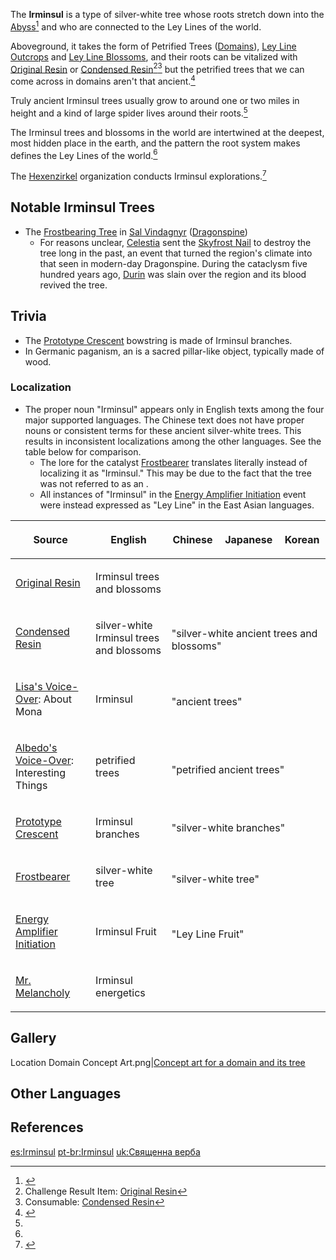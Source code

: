 {{Terminology Infobox
|image        = <gallery>
Irminsul Tree.png|Tree
Irminsul Blossom.png|Blossom
</gallery>
|type         = Lore
}}
The '''Irminsul''' is a type of silver-white tree whose roots stretch down into the [[Abyss]]<ref name="ProtoCres">{{Ref/Weapon|Prototype Crescent|Lore}}</ref> and who are connected to the Ley Lines of the world.

Aboveground, it takes the form of Petrified Trees ([[Domains]]), [[Ley Line Outcrops]] and [[Ley Line Blossom]]s, and their roots can be vitalized with [[Original Resin]] or [[Condensed Resin]]<ref name="OrigResin"> Challenge Result Item: [[Original Resin]]</ref><ref name="CondResin"> Consumable: [[Condensed Resin]]</ref> but the petrified trees that we can come across in domains aren't that ancient.<ref name="AlbedoVO">{{Ref/VO|Albedo|Interesting Things}}</ref>

Truly ancient Irminsul trees usually grow to around one or two miles in height and a kind of large spider lives around their roots.<ref name="AlbedoVO" />

The Irminsul trees and blossoms in the world are intertwined at the deepest, most hidden place in the earth, and the pattern the root system makes defines the Ley Lines of the world.<ref name="OrigResin" />

The [[Hexenzirkel]] organization conducts Irminsul explorations.<ref name="LisaVO">{{Ref/VO|Lisa|About Mona}}</ref>

==Notable Irminsul Trees==
* The [[Frostbearing Tree]] in [[Sal Vindagnyr]] ([[Dragonspine]])
**For reasons unclear, [[Celestia]] sent the [[Skyfrost Nail]] to destroy the tree long in the past, an event that turned the region's climate into that seen in modern-day Dragonspine. During the cataclysm five hundred years ago, [[Durin]] was slain over the region and its blood revived the tree.

==Trivia==
* The [[Prototype Crescent]] bowstring is made of Irminsul branches.
* In Germanic paganism, an {{w|Irminsul}} is a sacred pillar-like object, typically made of wood.

===Localization===
* The proper noun "Irminsul" appears only in English texts among the four major supported languages. The Chinese text does not have proper nouns or consistent terms for these ancient silver-white trees. This results in inconsistent localizations among the other languages. See the table below for comparison.
** The lore for the catalyst [[Frostbearer]] translates {{Lang|"silver-white tree" in Chinese|zh=银白之树}} literally instead of localizing it as "Irminsul." This may be due to the fact that the tree was not referred to as an {{Lang|"''ancient'' tree"|zh=古树}}.
** All instances of "Irminsul" in the [[Energy Amplifier Initiation]] event were instead expressed as "Ley Line" in the East Asian languages.
{|class="wikitable sortable" style="width:100%; text-align:center"
!Source
!English
!Chinese
!Japanese
!Korean
|-
|[[Original Resin]]
|Irminsul trees and blossoms
|{{Lang|mini=1|zh=银白的古树与银白的花<br />|zh_tl=silver-white ancient trees and silver-white blossoms}}
|{{Lang|mini=1|ja=銀白の古樹と花<br />|ja_tl=silver-white ancient trees and blossoms}}
|{{Lang|mini=1|ko=은백 고목과 은백의 꽃<br />|ko_tl=silver-white ancient trees and silver-white blossoms}}
|-
|rowspan=2|[[Condensed Resin]]
|rowspan=2|silver-white Irminsul trees and blossoms
|{{Lang|mini=1|zh=银白的古树与花}}
|{{Lang|mini=1|ja=銀白の古樹と花}}
|{{Lang|mini=1|ko=은백의 고목과 꽃}}
|-
|colspan=3|"silver-white ancient trees and blossoms"
|-
|rowspan=2|[[Lisa/Voice-Overs|Lisa's Voice-Over]]: About Mona
|rowspan=2|Irminsul
|{{Lang|mini=1|zh=古树}}
|{{Lang|mini=1|ja=古樹}}
|{{Lang|mini=1|ko=고목}}
|-
|colspan=3|"ancient trees"
|-
|rowspan=2|[[Albedo/Voice-Overs|Albedo's Voice-Over]]: Interesting Things
|rowspan=2|petrified trees
|{{Lang|mini=1|zh=石化古树}}
|{{Lang|mini=1|ja=石化古樹}}
|{{Lang|mini=1|ko=석화 고목}}
|-
|colspan=3|"petrified ancient trees"
|-
|rowspan=3|[[Prototype Crescent]]
|rowspan=3|Irminsul branches
|{{Lang|mini=1|zh=银白树枝}}
|{{Lang|mini=1|ja=銀白の枝}}
|{{Lang|mini=1|ko=은백 나무 가지}}
|-
|colspan=3|"silver-white branches"
|-
|{{Lang|mini=1|zh=银枝<br />|zh_tl=silver branches}}
|{{Lang|mini=1|ja=銀の枝<br />|ja_tl=silver branches}}
|{{Lang|mini=1|ko=은백나무 가지<br />|ko_tl=silver-white branches}}
|-
|rowspan=2|[[Frostbearer]]
|rowspan=2|silver-white tree
|{{Lang|mini=1|zh=银白之树}}
|{{Lang|mini=1|ja=銀白の樹}}
|{{Lang|mini=1|ko=은백 나무}}
|-
|colspan=3|"silver-white tree"
|-
|rowspan=2|[[Energy Amplifier Initiation]]
|rowspan=2|Irminsul Fruit
|{{Lang|mini=1|zh=地脉之果}}
|{{Lang|mini=1|ja=地脈の実}}
|{{Lang|mini=1|ko=지맥의 열매}}
|-
|colspan=3|"Ley Line Fruit"
|-
|[[Mr. Melancholy]]
|Irminsul energetics
|{{Lang|mini=1|zh=地脉能量<br />|zh_tl=Ley Line energy}}
|{{Lang|mini=1|ja=「地脈の実」のエネルギー<br />|ja_tl=Ley Line Fruit energy}}
|{{Lang|mini=1|ko=지맥 에너지<br />|ko_tl=Ley Line Energy}}
|}
<!--{|class="wikitable sortable" style="width:100%; text-align:center"
!Source
!English
!Chinese
!Japanese
!Korean
!Spanish
!French
!Russian
!Thai
!Vietnamese
!German
!Indonesian
!Portuguese
|-
|[[Original Resin]]
|Irminsul trees and blossoms
|{{Lang|mini=1|zh=银白的古树与银白的花}}
|{{Lang|mini=1|ja=銀白の古樹と花}}
|{{Lang|mini=1|ko=은백 고목과 은백의 꽃}}
|árboles Irminsul
|anciens arbres pétrifiés
|серебряные древа
|ต้นไม้สีเงินโบราณ
|cây Irminsul
|Irminsul
|pohon Irminsul
|árvores de Irminsul
|-
|[[Condensed Resin]]
|silver-white Irminsul trees
|{{Lang|mini=1|zh=银白的古树}}
|{{Lang|mini=1|ja=銀白の古樹}}
|{{Lang|mini=1|ko=은백의 고목}}
|Irminsul
|anciens arbres argentés
|Серебряные деревья
|ต้นไม้โบราณสีขาวเงิน
|Cây Irminsul
|silberweiße Irminsul
|Pohon tua
|antigas árvores
|-
|[[Lisa/Voice-Overs|Lisa's Voice-Over]]: About Mona
|Irminsul
|{{Lang|mini=1|zh=古树}}
|{{Lang|mini=1|ja=古樹}}
|{{Lang|mini=1|ko=고목}}
|Irminsul
|arbres anciens
|древнее древо
|ต้นไม้โบราณ
|cây cổ thụ
|Uralte Bäume
|pohon-pohon tua dan besar
|Árvore Petrificada
|-
|[[Albedo/Voice-Overs|Albedo's Voice-Over]]: Interesting Things
|petrified trees
|{{Lang|mini=1|zh=石化古树}}
|{{Lang|mini=1|ja=石化古樹}}
|{{Lang|mini=1|ko=석화 고목}}
|Árboles Petrificados
|Arbres pétrifiés
|окаменевшие деревья
|Petrified Tree
|Cổ Thụ Hóa Thạch
|versteinerte Bäume
|Petrified Tree
|árvores petrificadas
|-
|rowspan=2|[[Prototype Crescent]]
|rowspan=2|Irminsul branches
|{{Lang|mini=1|zh=银白树枝}}
|{{Lang|mini=1|ja=銀白の枝}}
|{{Lang|mini=1|ko=은백 나무 가지}}
|fibra de árbol Irminsul
|fibres d'un arbre blanc
|ветвистые корни ирминсула
|กิ่งไม้สีขาวเงิน
|nhánh Bạch Thụ
|rowspan=2|Irminsul-Zweige
|rowspan=2|cabang Irminsul
| -
|-
|{{Lang|mini=1|zh=银枝}}
|{{Lang|mini=1|ja=銀の枝}}
|{{Lang|mini=1|ko=은백나무 가지}}
|ramas de Irminsul
|fibres d'arbre blanches
|ветви ирминсул
|กิ่งไม้สีเงิน
|nhánh bạc
|ramos
|-
|[[Frostbearer]]
|silver-white tree
|{{Lang|mini=1|zh=银白之树}}
|{{Lang|mini=1|ja=銀白の樹}}
|{{Lang|mini=1|ko=은백 나무}}
|-
|[[Energy Amplifier Initiation]]
|Irminsul Fruit
|{{Lang|mini=1|zh=地脉之果}}
|{{Lang|mini=1|ja=地脈の実}}
|{{Lang|mini=1|ko=지맥의 열매}}
|-
|[[Mr. Melancholy]]
|Irminsul energetics
|{{Lang|mini=1|zh=地脉能量}}
|{{Lang|mini=1|ja=「地脈の実」のエネルギー}}
|{{Lang|mini=1|ko=지맥 에너지}}
|}-->

==Gallery==
<gallery hideaddbutton="true">
Location Domain Concept Art.png|[https://genshin.hoyoverse.com/en/news/detail/1821 Concept art for a domain and its tree]
</gallery>

==Other Languages==
{{Other Languages
|en      = Irminsul
|zhs     = 古树<ref name="LisaVO" />
|zhs_rm  = Gǔshù
|zht     = 古樹<ref name="LisaVO" />
|zht_rm  = Gǔshù
|zh_tl   = Ancient Tree<ref group="•" name="inconsistent"> No consistent localization. See the [[#Localization|Localization section]] for more details.</ref>
|ja      = {{Rubi|古|こ|樹|じゅ}}<ref name="LisaVO" />
|ja_rm   = Koju<ref>{{Ref/VO|Lisa|モナについて…|ja}}</ref>
|ja_tl   = Ancient Tree<ref group="•" name="inconsistent" />
|ko      = {{tt|고목|古木}}<ref name="LisaVO" />
|ko_rm   = Gomok
|ko_tl   = Ancient Tree<ref group="•" name="inconsistent" />
|es      = Irminsul
|fr      = Arbre ancien
|fr_tl   = Ancient Tree
|ru      = Ирминсул<ref name="ProtoCres" />
|th      = ต้นไม้โบราณ
|th_rm   = Tonmai boran
|th_tl   = Ancient Tree
|vi      = Irminsul<ref name="OrigResin" /><ref name="CondResin" />
|de      = Irminsul<ref name="ProtoCres" /><ref name="OrigResin" /><ref name="CondResin" />
|id      = Irminsul<ref name="ProtoCres" /><ref name="OrigResin" />
|id_tl   = &mdash;<ref group="•" name="inconsistent" />
|pt      = Irminsul<ref name="OrigResin" />
|pt_tl   = &mdash;<ref group="•" name="inconsistent" />
}}

==References==
{{Reflist|2}}

[[es:Irminsul]]
[[pt-br:Irminsul]]
[[uk:Священна верба]]
